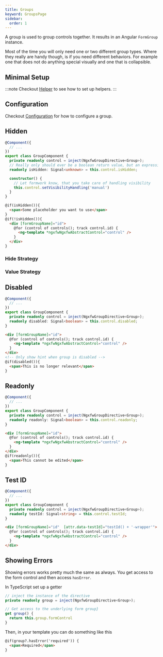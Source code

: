 ```yaml
---
title: Groups
keyword: GroupsPage
sidebar:
  order: 1
---
```





A group is used to group controls together. It results in an Angular `FormGroup` instance.

Most of the time you will only need one or two different group types. Where they really are handy though, is if you need different behaviors. For example one that does not do anything special visually and one that is collapsible.


## Minimal Setup
:::note
Checkout [Helper](/guides/helper) to see how to set up helpers.
:::

<GroupSetup/>

## Configuration

Checkout [Configuration](/guides/configuration) for how to configure a group.

## Hidden

<HiddenExplanation/>

```ts title="group.component.ts"  group="group-visibility"
@Component({
  // ...
})
export class GroupComponent {
  private readonly control = inject(NgxfwGroupDirective<Group>);
  // Really only should ever be a boolean return value, but an expression could also return a number, string or object
  readonly isHidden: Signal<unknown> = this.control.isHidden;

  constructor() {
    // Let formwork know, that you take care of handling visibility
    this.control.setVisibilityHandling('manual')
  }
}
```

```html title="group.component.html" group="group-visibility"
@if(isHidden()){
  <span>Some placeholder you want to use</span>
}
@if(!isHidden()){
  <div [formGroupName]="id">
    @for (control of controls(); track control.id) {
      <ng-template *ngxfwNgxfwAbstractControl="control" />
    }
  </div>
}
```

### Hide Strategy

<HideStrategyExplanation/>

### Value Strategy

<ValueStrategyExplanation/>

## Disabled

<DisabledExplanation/>

```ts title="group.component.ts"  group="group-disabled"
@Component({
  // ...
})
export class GroupComponent {
  private readonly control = inject(NgxfwGroupDirective<Group>);
  readonly disabled: Signal<boolean> = this.control.disabled;
}
```

```html title="group.component.html" group="group-disabled"
<div [formGroupName]="id">
  @for (control of controls(); track control.id) {
    <ng-template *ngxfwNgxfwAbstractControl="control" />
  }
</div>
<!-- Only show hint when group is disabled -->
@if(disabled()){
  <span>This is no longer relevant</span>
}
```

## Readonly

<ReadonlyExplanation/>

```ts title="group.component.ts"  group="group-readonly"
@Component({
  // ...
})
export class GroupComponent {
  private readonly control = inject(NgxfwGroupDirective<Group>);
  readonly readonly: Signal<boolean> = this.control.readonly;
}
```

```html title="group.component.html" group="group-readonly"
<div [formGroupName]="id">
  @for (control of controls(); track control.id) {
    <ng-template *ngxfwNgxfwAbstractControl="control" />
  }
</div>
@if(readonly()){
  <span>This cannot be edited</span>
}
```

## Test ID

<TestId/>

```ts title="group.component.ts"  group="group-testid"
@Component({
  // ...
})
export class GroupComponent {
  private readonly control = inject(NgxfwGroupDirective<Group>);
  readonly testId: Signal<string> = this.control.testId;
}
```

```html title="group.component.html" group="group-testid"
<div [formGroupName]="id"  [attr.data-testId]="testId() + '-wrapper'">
  @for (control of controls(); track control.id) {
    <ng-template *ngxfwNgxfwAbstractControl="control" />
  }
</div>
```

## Showing Errors

Showing errors works pretty much the same as always. You get access to the form control and then access `hasError`.

In TypeScript set up a getter

```ts
// inject the instance of the directive
private readonly group = inject(NgxfwGroupDirective<Group>);

// Get access to the underlying form group}
get group() {
  return this.group.formControl
}
```

Then, in your template you can do something like this

```html
@if(group?.hasError('required')) {
  <span>Required</span>
}
```

